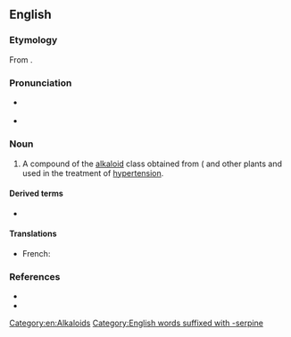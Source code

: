 {{also|réserpine}}
==English==
{{wikipedia}}

===Etymology===
From {{af|en|Rauvolfia serpentina|alt1=R(auvolfia) serp(entina)|lang1=mul|-ine}}.

===Pronunciation===
* {{a|RP}} {{IPA|en|/ɹɪˈsɜː.piːn/}}
* {{a|GA}} {{IPA|en|/ɹɪˈsɝːˌpiːn/}}

===Noun===
{{en-noun|~}}

# {{lb|en|organic compound|pharmaceutical drug}} A compound of the [[alkaloid]] class obtained from {{vern|Indian snakeroot}} ({{taxlink|Rauvolfia serpentina|species|ver=210107}} and other plants and used in the treatment of [[hypertension]].

====Derived terms====
* {{l|en|-serpine}}

====Translations====
{{trans-top|alkaloid}}
* French: {{t+|fr|réserpine|f}}
{{trans-mid}}
{{trans-bottom}}

===References===
* {{R:Lexico}}
* {{R:Merriam-Webster Online}}

[[Category:en:Alkaloids]]
[[Category:English words suffixed with -serpine]]